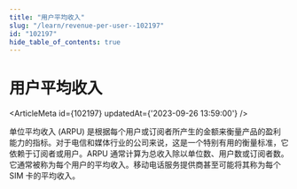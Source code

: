 ```yaml
---
title: "用户平均收入"
slug: "/learn/revenue-per-user--102197"
id: "102197"
hide_table_of_contents: true
---
```



# 用户平均收入

<ArticleMeta id={102197} updatedAt={'2023-09-26 13:59:00'} />
<div className='border-solid border-b border-t-0 my-4 border-[var(--ifm-color-gray-300)]' />

单位平均收入 (ARPU) 是根据每个用户或订阅者所产生的金额来衡量产品的盈利能力的指标。对于电信和媒体行业的公司来说，这是一个特别有用的衡量标准，它依赖于订阅者或用户。ARPU 通常计算为总收入除以单位数、用户数或订阅者数。它通常被称为每个用户的平均收入。移动电话服务提供商甚至可能将其称为每个 SIM 卡的平均收入。
